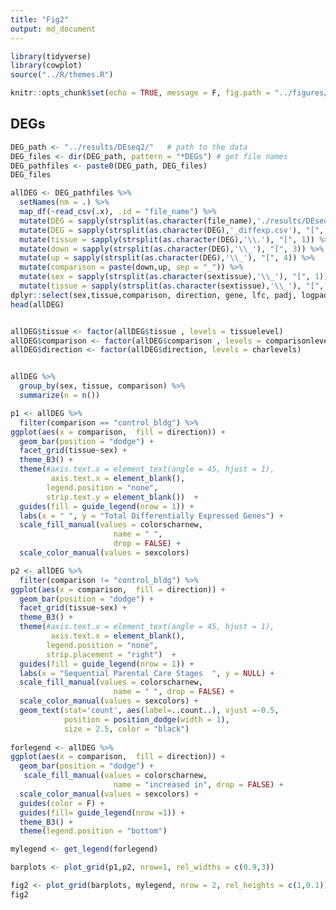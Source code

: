 ```yaml
---
title: "Fig2"
output: md_document
---
```


```r
library(tidyverse)
library(cowplot)
source("../R/themes.R")

knitr::opts_chunk$set(echo = TRUE, message = F, fig.path = "../figures/")
```

## DEGs

```r

DEG_path <- "../results/DEseq2/"   # path to the data
DEG_files <- dir(DEG_path, pattern = "*DEGs") # get file names
DEG_pathfiles <- paste0(DEG_path, DEG_files)
DEG_files

allDEG <- DEG_pathfiles %>%
  setNames(nm = .) %>% 
  map_df(~read_csv(.x), .id = "file_name") %>% 
  mutate(DEG = sapply(strsplit(as.character(file_name),'./results/DEseq2/'), "[", 2))  %>% 
  mutate(DEG = sapply(strsplit(as.character(DEG),'_diffexp.csv'), "[", 1))  %>% 
  mutate(tissue = sapply(strsplit(as.character(DEG),'\\.'), "[", 1)) %>%
  mutate(down = sapply(strsplit(as.character(DEG),'\\_'), "[", 3)) %>%
  mutate(up = sapply(strsplit(as.character(DEG),'\\_'), "[", 4)) %>%
  mutate(comparison = paste(down,up, sep = "_")) %>%
  mutate(sex = sapply(strsplit(as.character(sextissue),'\\_'), "[", 1)) %>%
  mutate(tissue = sapply(strsplit(as.character(sextissue),'\\_'), "[", 2)) %>%
dplyr::select(sex,tissue,comparison, direction, gene, lfc, padj, logpadj) 
head(allDEG)


allDEG$tissue <- factor(allDEG$tissue , levels = tissuelevel)
allDEG$comparison <- factor(allDEG$comparison , levels = comparisonlevels)
allDEG$direction <- factor(allDEG$direction, levels = charlevels)


allDEG %>%
  group_by(sex, tissue, comparison) %>%
  summarize(n = n())

p1 <- allDEG %>%
  filter(comparison == "control_bldg") %>%
ggplot(aes(x = comparison,  fill = direction)) +
  geom_bar(position = "dodge") +
  facet_grid(tissue~sex) +
  theme_B3() +
  theme(#axis.text.x = element_text(angle = 45, hjust = 1),
         axis.text.x = element_blank(),
        legend.position = "none",
        strip.text.y = element_blank())  +
  guides(fill = guide_legend(nrow = 1)) +
  labs(x = " ", y = "Total Differentially Expressed Genes") +
  scale_fill_manual(values = colorscharnew,
                       name = " ",
                       drop = FALSE) +
  scale_color_manual(values = sexcolors)

p2 <- allDEG %>%
  filter(comparison != "control_bldg") %>%
ggplot(aes(x = comparison,  fill = direction)) +
  geom_bar(position = "dodge") +
  facet_grid(tissue~sex) +
  theme_B3() +
  theme(#axis.text.x = element_text(angle = 45, hjust = 1),
         axis.text.x = element_blank(),
        legend.position = "none",
        strip.placement = "right")  +
  guides(fill = guide_legend(nrow = 1)) +
  labs(x = "Sequential Parental Care Stages  ", y = NULL) +
  scale_fill_manual(values = colorscharnew,
                       name = " ", drop = FALSE) +
  scale_color_manual(values = sexcolors) +
  geom_text(stat='count', aes(label=..count..), vjust =-0.5, 
            position = position_dodge(width = 1),
            size = 2.5, color = "black") 
  
forlegend <- allDEG %>%
ggplot(aes(x = comparison,  fill = direction)) +
  geom_bar(position = "dodge") +
   scale_fill_manual(values = colorscharnew,
                       name = "increased in", drop = FALSE) +
  scale_color_manual(values = sexcolors) +
  guides(color = F) +
  guides(fill= guide_legend(nrow =1)) +
  theme_B3() +
  theme(legend.position = "bottom")

mylegend <- get_legend(forlegend)

barplots <- plot_grid(p1,p2, nrow=1, rel_widths = c(0.9,3))

fig2 <- plot_grid(barplots, mylegend, nrow = 2, rel_heights = c(1,0.1))
fig2
```